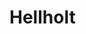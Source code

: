 
# Hellholt
<ProjectDetails
  region="Dorne"
  house="House Uller"
  type="Castle"
  status="Abandoned"
  warp="/warp hellholt"
  projectLead="Majortom12466, _Benja"
  dateStarted="2017-09-05T01:38:00.000Z"
  dateCompleted="undefined"
/>
